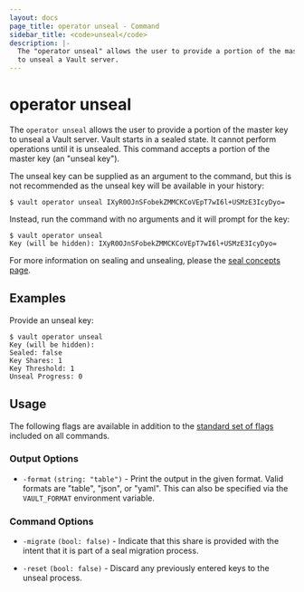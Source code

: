 ```yaml
---
layout: docs
page_title: operator unseal - Command
sidebar_title: <code>unseal</code>
description: |-
  The "operator unseal" allows the user to provide a portion of the master key
  to unseal a Vault server.
---
```


# operator unseal

The `operator unseal` allows the user to provide a portion of the master key to
unseal a Vault server. Vault starts in a sealed state. It cannot perform
operations until it is unsealed. This command accepts a portion of the master
key (an "unseal key").

The unseal key can be supplied as an argument to the command, but this is
not recommended as the unseal key will be available in your history:

```text
$ vault operator unseal IXyR0OJnSFobekZMMCKCoVEpT7wI6l+USMzE3IcyDyo=
```

Instead, run the command with no arguments and it will prompt for the key:

```text
$ vault operator unseal
Key (will be hidden): IXyR0OJnSFobekZMMCKCoVEpT7wI6l+USMzE3IcyDyo=
```

For more information on sealing and unsealing, please the [seal concepts
page](/vault/docs/concepts/seal).

## Examples

Provide an unseal key:

```text
$ vault operator unseal
Key (will be hidden):
Sealed: false
Key Shares: 1
Key Threshold: 1
Unseal Progress: 0
```

## Usage

The following flags are available in addition to the [standard set of
flags](/vault/docs/commands) included on all commands.

### Output Options

- `-format` `(string: "table")` - Print the output in the given format. Valid
  formats are "table", "json", or "yaml". This can also be specified via the
  `VAULT_FORMAT` environment variable.

### Command Options

- `-migrate` `(bool: false)` - Indicate that this share is provided with the intent that it is part of a seal migration process.

- `-reset` `(bool: false)` - Discard any previously entered keys to the unseal
  process.
